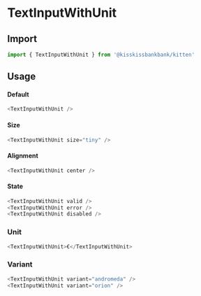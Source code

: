 
<Meta title="Form/TextInputWithUnit" component={TextInputWithUnit} />

# TextInputWithUnit

<Canvas>
  <Story name="Example" story={stories.Default} />
</Canvas>

## Import

```js
import { TextInputWithUnit } from '@kisskissbankbank/kitten'
```

## Usage

#### Default

```js
<TextInputWithUnit />
```

#### Size

```js
<TextInputWithUnit size="tiny" />
```

#### Alignment

```js
<TextInputWithUnit center />
```

#### State

```js
<TextInputWithUnit valid />
<TextInputWithUnit error />
<TextInputWithUnit disabled />
```

### Unit

```js
<TextInputWithUnit>€</TextInputWithUnit>
```

### Variant

```js
<TextInputWithUnit variant="andromeda" />
<TextInputWithUnit variant="orion" />
```
